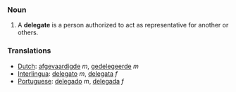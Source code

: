===Noun===

#A '''delegate''' is a person authorized to act as representative for another or others.

===Translations===
*[[Dutch]]: [[afgevaardigde]] ''m'', [[gedelegeerde]] ''m''
*[[Interlingua]]: [[delegato]] ''m'', [[delegata]] ''f''
*[[Portuguese]]: [[delegado]] ''m'', [[delegada]] ''f''